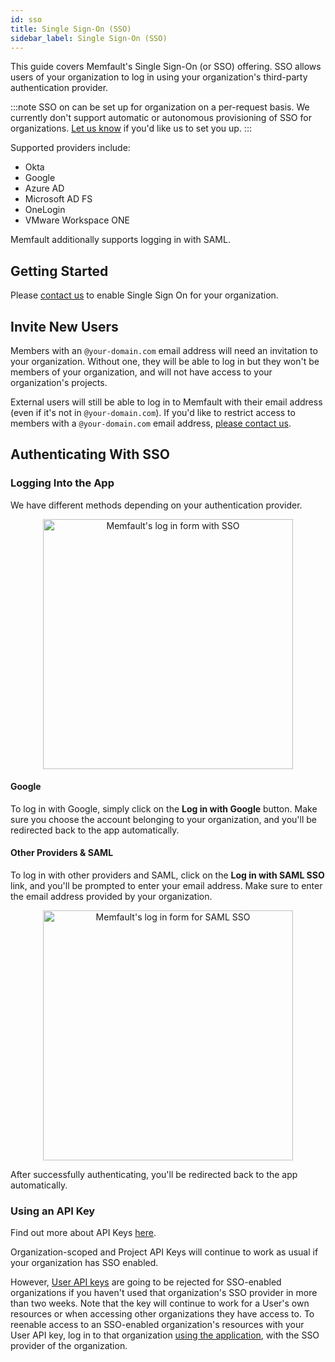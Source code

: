 ```yaml
---
id: sso
title: Single Sign-On (SSO)
sidebar_label: Single Sign-On (SSO)
---
```



This guide covers Memfault's Single Sign-On (or SSO) offering. SSO allows users
of your organization to log in using your organization's third-party
authentication provider.

:::note
SSO on can be set up for organization on a per-request basis. We currently
don't support automatic or autonomous provisioning of SSO for organizations.
[Let us know](mailto:hello@memfault.com) if you'd like us to set you up.
:::

Supported providers include:

- Okta
- Google
- Azure AD
- Microsoft AD FS
- OneLogin
- VMware Workspace ONE

Memfault additionally supports logging in with SAML.

## Getting Started

Please [contact us](mailto:hello@memfault.com) to enable Single Sign On for your organization.

## Invite New Users

Members with an `@your-domain.com` email address will need an invitation to
your organization. Without one, they will be able to log in but they won't be
members of your organization, and will not have access to your organization's
projects.

<InviteNewUsers />

External users will still be able to log in to Memfault with their email address (even if it's not in `@your-domain.com`). If you'd like to restrict access to members with a `@your-domain.com` email address, [please contact us](mailto:hello@memfault.com).

## Authenticating With SSO

### Logging Into the App

We have different methods depending on your authentication provider.

<p align="center">
  <img
    width="400"
    src="/img/docs/platform/login-form-with-sso.png"
    alt="Memfault's log in form with SSO"
  />
</p>

#### Google

To log in with Google, simply click on the **Log in with Google** button. Make
sure you choose the account belonging to your organization, and you'll be
redirected back to the app automatically.

#### Other Providers & SAML

To log in with other providers and SAML, click on the **Log in with SAML SSO**
link, and you'll be prompted to enter your email address. Make sure to enter
the email address provided by your organization.

<p align="center">
  <img
    width="400"
    src="/img/docs/platform/login-with-saml-form.png"
    alt="Memfault's log in form for SAML SSO"
  />
</p>

After successfully authenticating, you'll be redirected back to the app
automatically.

### Using an API Key

Find out more about API Keys [here](api-keys).

Organization-scoped and Project API Keys will continue to work as usual if your organization has SSO enabled.

However, [User API keys](api-keys#user-api-keys) are going to be rejected for SSO-enabled organizations if you haven't used that organization's SSO provider in more than two weeks. Note that the key will continue to work for a User's own resources or when accessing other organizations they have access to. To reenable access to an SSO-enabled organization's resources with your User API key, log in to that organization [using the application](#logging-into-the-app), with the SSO provider of the organization.
